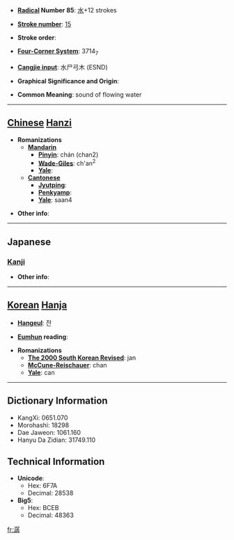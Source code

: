 * '''[[Wiktionary:Chinese radical index| Radical]] Number 85''': [[Wiktionary:Chinese radical index 水|水]]+12 strokes

* '''[[Wiktionary:Chinese total strokes index|Stroke number]]''': [[Wiktionary:Chinese total strokes index 15|15]]

* '''Stroke order''': 

* '''[[Wiktionary:Chinese four corner index|Four-Corner System]]''': 3714<sub>7</sub>

* '''[[Wiktionary:Chinese Cangjie index|Cangjie input]]''': 水尸弓木 (ESND)

* '''Graphical Significance and Origin''': 

* '''Common Meaning''': sound of flowing water

----

== [[Chinese]] [[Hanzi]] ==

* '''Romanizations'''
** '''[[Mandarin]]'''
*** '''[[Pinyin]]''': chán (chan2)
*** '''[[Wade-Giles]]''': ch'an<sup>2</sup>
*** '''[[Yale]]''': 
** '''[[Cantonese]]'''
*** '''[[Jyutping]]''':
*** '''[[Penkyamp]]''': 
*** '''[[Yale]]''': saan4

* '''Other info''': 

----

==Japanese==
===[[Kanji]]===
{{kanji|on readings=[[さん]] (san), [[せん]] (sen)
|kun readings=
}}

* '''Other info''':  

----

== [[Korean]] [[Hanja]] ==

* '''[[Hangeul]]''': 잔

* '''[[Eumhun]] reading''': 

* '''Romanizations'''
** '''[[The 2000 South Korean Revised Romanization|The 2000 South Korean Revised]]''': jan
** '''[[McCune-Reischauer]]''': chan
** '''[[Yale]]''': can

----

== Dictionary Information ==

* KangXi: 0651.070
* Morohashi: 18298
* Dae Jaweon: 1061.160
* Hanyu Da Zidian: 31749.110

== Technical Information ==

* '''Unicode''':
** Hex: 6F7A
** Decimal: 28538
* '''Big5''':
** Hex: BCEB
** Decimal: 48363

[[fr:潺]]